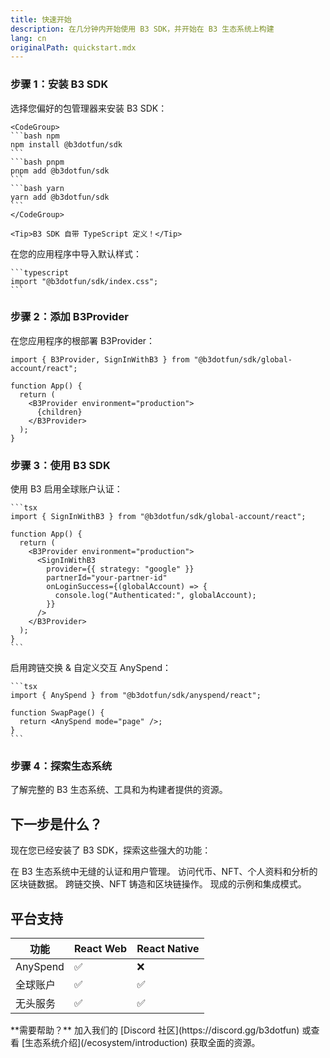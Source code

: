 ```yaml
---
title: 快速开始
description: 在几分钟内开始使用 B3 SDK，并开始在 B3 生态系统上构建
lang: cn
originalPath: quickstart.mdx
---
```

### 步骤 1：安装 B3 SDK
<Steps>
  <Step title="安装 SDK 包">
    选择您偏好的包管理器来安装 B3 SDK：

    <CodeGroup>
    ```bash npm
    npm install @b3dotfun/sdk
    ```
    ```bash pnpm
    pnpm add @b3dotfun/sdk
    ```
    ```bash yarn
    yarn add @b3dotfun/sdk
    ```
    </CodeGroup>

    <Tip>B3 SDK 自带 TypeScript 定义！</Tip>
  </Step>

  <Step title="导入 CSS 样式">
    在您的应用程序中导入默认样式：

    ```typescript
    import "@b3dotfun/sdk/index.css";
    ```
  </Step>
</Steps>

### 步骤 2：添加 B3Provider
在您应用程序的根部署 B3Provider：

```tsx
import { B3Provider, SignInWithB3 } from "@b3dotfun/sdk/global-account/react";

function App() {
  return (
    <B3Provider environment="production">
      {children}
    </B3Provider>
  );
}
```


### 步骤 3：使用 B3 SDK
<AccordionGroup>
 <Accordion icon="swap" title="即时账户">
    使用 B3 启用全球账户认证：

    ```tsx
    import { SignInWithB3 } from "@b3dotfun/sdk/global-account/react";

    function App() {
      return (
        <B3Provider environment="production">
          <SignInWithB3
            provider={{ strategy: "google" }}
            partnerId="your-partner-id"
            onLoginSuccess={(globalAccount) => {
              console.log("Authenticated:", globalAccount);
            }}
          />
        </B3Provider>
      );
    }
    ```
  </Accordion>
  <Accordion icon="swap" title="访问流动性">
    启用跨链交换 & 自定义交互 AnySpend：

    ```tsx
    import { AnySpend } from "@b3dotfun/sdk/anyspend/react";

    function SwapPage() {
      return <AnySpend mode="page" />;
    }
    ```
  </Accordion>
</AccordionGroup>

### 步骤 4：探索生态系统

<Card title="发现 B3 生态系统" icon="globe" href="/ecosystem/introduction">
  了解完整的 B3 生态系统、工具和为构建者提供的资源。
</Card>

## 下一步是什么？

现在您已经安装了 B3 SDK，探索这些强大的功能：

<CardGroup cols={2}>

<Card title="全球账户" icon="user" href="/sdk/global-account/introduction">
  在 B3 生态系统中无缝的认证和用户管理。
</Card>

<Card title="数据 API" icon="user" href="/data/api-reference/introduction">
  访问代币、NFT、个人资料和分析的区块链数据。
</Card>

<Card title="AnySpend SDK" icon="arrows-cross" href="/anyspend/introduction">
  跨链交换、NFT 铸造和区块链操作。
</Card>

<Card title="示例 & 演示" icon="code" href="/sdk/introduction">
  现成的示例和集成模式。
</Card>

</CardGroup>

## 平台支持

| 功能             | React Web | React Native |
| ----------------- | --------- | ------------ |
| AnySpend          | ✅         | ❌            |
| 全球账户          | ✅         | ✅            |
| 无头服务          | ✅         | ✅            |

<Note>
  **需要帮助？** 加入我们的 [Discord 社区](https://discord.gg/b3dotfun) 或查看
  [生态系统介绍](/ecosystem/introduction) 获取全面的资源。
</Note>
